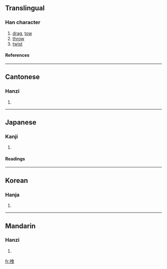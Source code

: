 ==Translingual==
===Han character===
{{Han char|rn=64|rad=手|as=06|sn=9|four=5500<sub>6</sub>|canj=手中田心 (QLWP)}}
# [[drag]], [[tow]]
# [[throw]]
# [[twist]]
====References====
{{Han ref|kx=0428.230|dkj=12013|dj=0777.170|hdz=31869.030|uh=62FD|ud=25341|bh=ABFB|bd=44027}}
----
==Cantonese==
===Hanzi===
{{yue-hanzi|jyut=|y=jai6}}
# {{defn|Cantonese}}
----
==Japanese==
===Kanji===
{{ja-kanji|grade=|rs=手06}}
# {{defn|Japanese}} 
====Readings====
{{ja-readings|on=[[えい]] (ei), [[えつ]] (etsu), [[えち]] (echi), [[せい]] (sei)|kun=[[ひく]] (hiku)}}
----
==Korean==
===Hanja===
{{ko-hanja|hangeul=예|eumhun=|rv=ye|mr=ye|y=yey}}
# {{defn|Korean}}
----
==Mandarin==
===Hanzi===
{{cmn-hanzi|pin=[[zhuāi]] ([[zhuai1]])|wg=chuai<sup>1</sup>}}
# {{defn|Mandarin}}

[[fr:拽]]